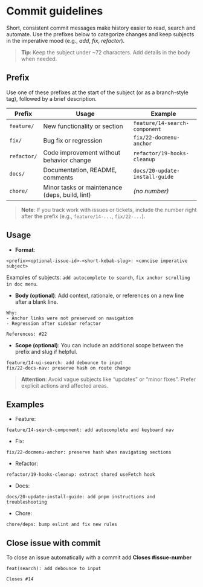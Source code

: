 # Commit guidelines

Short, consistent commit messages make history easier to read, search and automate. Use the prefixes below to categorize changes and keep subjects in the imperative mood (e.g., *add*, *fix*, *refactor*).

> **Tip**: Keep the subject under ~72 characters. Add details in the body when needed.

## Prefix

Use one of these prefixes at the start of the subject (or as a branch-style tag), followed by a brief description.

| Prefix     | Usage                                             | Example                       |
|------------|---------------------------------------------------|-------------------------------|
| `feature/` | New functionality or section                      | `feature/14-search-component` |
| `fix/`     | Bug fix or regression                             | `fix/22-docmenu-anchor`       |
| `refactor/`| Code improvement without behavior change          | `refactor/19-hooks-cleanup`   |
| `docs/`    | Documentation, README, comments                   | `docs/20-update-install-guide`|
| `chore/`   | Minor tasks or maintenance (deps, build, lint)    | *(no number)*                 |

> **Note**: If you track work with issues or tickets, include the number right after the prefix (e.g., `feature/14-...`, `fix/22-...`).

## Usage

- **Format**:
~~~
<prefix><optional-issue-id>-<short-kebab-slug>: <concise imperative subject>
  ~~~
Examples of subjects: `add autocomplete to search`, `fix anchor scrolling in doc menu`.

- **Body (optional)**: Add context, rationale, or references on a new line after a blank line.
~~~
Why:
- Anchor links were not preserved on navigation
- Regression after sidebar refactor

References: #22
  ~~~

- **Scope (optional)**: You can include an additional scope between the prefix and slug if helpful.
~~~
feature/14-ui-search: add debounce to input
fix/22-docs-nav: preserve hash on route change
  ~~~

> **Attention**: Avoid vague subjects like “updates” or “minor fixes”. Prefer explicit actions and affected areas.

## Examples

- Feature:
~~~
feature/14-search-component: add autocomplete and keyboard nav
  ~~~

- Fix:
~~~
fix/22-docmenu-anchor: preserve hash when navigating sections
  ~~~

- Refactor:
~~~
refactor/19-hooks-cleanup: extract shared useFetch hook
  ~~~

- Docs:
~~~
docs/20-update-install-guide: add pnpm instructions and troubleshooting
  ~~~

- Chore:
~~~
chore/deps: bump eslint and fix new rules
  ~~~

## Close issue with commit

To close an issue automatically with a commit add **Closes #issue-number**

~~~
feat(search): add debounce to input

Closes #14
~~~